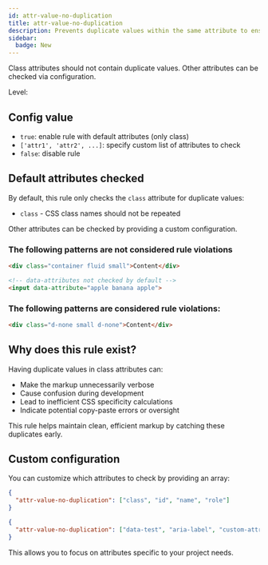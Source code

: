 ```yaml
---
id: attr-value-no-duplication
title: attr-value-no-duplication
description: Prevents duplicate values within the same attribute to ensure clean and efficient markup.
sidebar:
  badge: New
---
```



Class attributes should not contain duplicate values. Other attributes can be checked via configuration.

Level: <Badge text="Error" variant="danger" />

## Config value

- `true`: enable rule with default attributes (only class)
- `['attr1', 'attr2', ...]`: specify custom list of attributes to check
- `false`: disable rule

## Default attributes checked

By default, this rule only checks the `class` attribute for duplicate values:

- `class` - CSS class names should not be repeated

Other attributes can be checked by providing a custom configuration.

### The following patterns are **not** considered rule violations

```html
<div class="container fluid small">Content</div>
```

```html
<!-- data-attributes not checked by default -->
<input data-attribute="apple banana apple">
```

### The following patterns are considered rule violations:

```html
<div class="d-none small d-none">Content</div>
```

## Why does this rule exist?

Having duplicate values in class attributes can:

- Make the markup unnecessarily verbose
- Cause confusion during development
- Lead to inefficient CSS specificity calculations
- Indicate potential copy-paste errors or oversight

This rule helps maintain clean, efficient markup by catching these duplicates early.

## Custom configuration

You can customize which attributes to check by providing an array:

```json
{
  "attr-value-no-duplication": ["class", "id", "name", "role"]
}
```

```json
{
  "attr-value-no-duplication": ["data-test", "aria-label", "custom-attr"]
}
```

This allows you to focus on attributes specific to your project needs.
